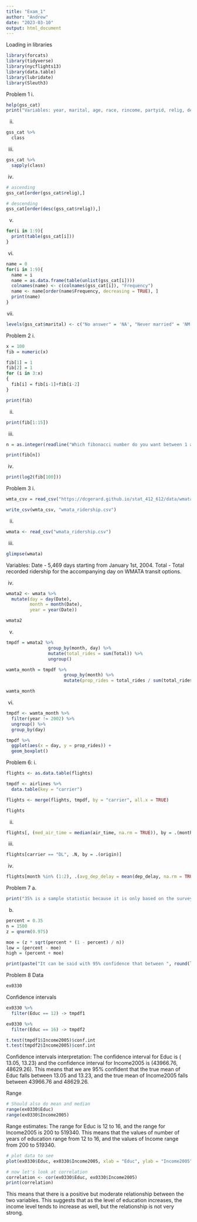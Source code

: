 ```yaml
---
title: "Exam_1"
author: "Andrew"
date: "2023-03-10"
output: html_document
---
```

Loading in libraries
```r
library(forcats)
library(tidyverse)
library(nycflights13)
library(data.table)
library(lubridate)
library(Sleuth3)
```

Problem 1
i.
```r
help(gss_cat)
print("Variables: year, marital, age, race, rincome, partyid, relig, denom, tvhours")
```

ii.
```r
gss_cat %>% 
  class
```

iii.
```r
gss_cat %>% 
  sapply(class)
```

iv. 
```r
# ascending 
gss_cat[order(gss_cat$relig),] 

# descending 
gss_cat[order(desc(gss_cat$relig)),] 
```

v. 
```r
for(i in 1:9){
  print(table(gss_cat[i])) 
}
```

vi.
```r
name = 0
for(i in 1:9){
  name = i
  name = as.data.frame(table(unlist(gss_cat[i])))
  colnames(name) <- c(colnames(gss_cat[i]), "Frequency")
  name <- name[order(name$Frequency, decreasing = TRUE), ]
  print(name)
}
```

vii.
```r
levels(gss_cat$marital) <- c("No answer" = 'NA', "Never married" = 'NM', "Separated" = 'S', "Divorced" = 'D', "Widowed" = 'W', "Married" = 'M')
```

Problem 2
i.
```r
x = 100
fib = numeric(x)

fib[1] = 1
fib[2] = 1
for (i in 3:x)
{
  fib[i] = fib[i-1]+fib[i-2] 
}

print(fib)
```

ii.
```r
print(fib[1:15])
```

iii.
```r
n = as.integer(readline("Which fibonacci number do you want between 1 and 100? "))

print(fib[n])
```

iv. 
```r
print(log2(fib[100]))
```

Problem 3
i.
```r
wmta_csv = read_csv("https://dcgerard.github.io/stat_412_612/data/wmata_ridership.csv")

write_csv(wmta_csv, "wmata_ridership.csv")
```

ii.
```r
wmata <- read_csv("wmata_ridership.csv")
```

iii.
```r
glimpse(wmata)
```
Variables:
Date - 5,469 days starting from January 1st, 2004.
Total - Total recorded ridership for the accompanying day on WMATA transit options. 

iv.
```r
wmata2 <- wmata %>%
  mutate(day = day(Date),
         month = month(Date),
         year = year(Date))

wmata2
```

v.
```r
tmpdf = wmata2 %>% 
                group_by(month, day) %>% 
                mutate(total_rides = sum(Total)) %>%
                ungroup()

wamta_month = tmpdf %>% 
                      group_by(month) %>% 
                      mutate(prop_rides = total_rides / sum(total_rides))

wamta_month
```

vi.
```r
tmpdf <- wamta_month %>% 
  filter(year != 2002) %>%
  ungroup() %>% 
  group_by(day)

tmpdf %>% 
  ggplot(aes(x = day, y = prop_rides)) +
  geom_boxplot() 
```

Problem 6: 
i. 
```r
flights <- as.data.table(flights)

tmpdf <- airlines %>% 
  data.table(key = "carrier")

flights <- merge(flights, tmpdf, by = "carrier", all.x = TRUE)

flights
```

ii.
```r
flights[, (med_air_time = median(air_time, na.rm = TRUE)), by = .(month)]
```

iii.
```r
flights[carrier == "DL", .N, by = .(origin)]
```

iv. 
```r
flights[month %in% (1:2), .(avg_dep_delay = mean(dep_delay, na.rm = TRUE)), by = .(origin)]
```

Problem 7
a. 
```r
print("35% is a sample statistic because it is only based on the survey of 1,500 adults. It cannot be used to represent the whole population.")
```

b. 
```r
percent = 0.35
n = 1500
z = qnorm(0.975) 

moe = (z * sqrt(percent * (1 - percent) / n))
low = (percent - moe)
high = (percent + moe)

print(paste("It can be said with 95% confidence that between ", round(low, 2), "% and ", round(high, 2), "% of adults think marajuana should be made legal.", sep = ""))
```

Problem 8
Data
```r
ex0330
```
Confidence intervals
```r
ex0330 %>% 
  filter(Educ == 12) -> tmpdf1

ex0330 %>% 
  filter(Educ == 16) -> tmpdf2

t.test(tmpdf1$Income2005)$conf.int
t.test(tmpdf2$Income2005)$conf.int
```
Confidence intervals interpretation: The confidence interval for Educ is ( 13.05, 13.23) and the confidence interval for Income2005 is (43966.76, 48629.26). This means that we are 95% confident that the true mean of Educ falls between 13.05 and 13.23, and the true mean of Income2005 falls between 43966.76 and 48629.26.

Range
```r
# Should also do mean and median
range(ex0330$Educ)
range(ex0330$Income2005)
```
Range estimates: The range for Educ is 12 to 16, and the range for Income2005 is 200 to 519340. This means that the values of number of years of education range from 12 to 16, and the values of Income range from 200 to 519340.

```r
# plot data to see
plot(ex0330$Educ, ex0330$Income2005, xlab = "Educ", ylab = "Income2005")
```

```r
# now let's look at correlation
correlation <- cor(ex0330$Educ, ex0330$Income2005)
print(correlation)
```
This means that there is a positive but moderate relationship between the two variables. This suggests that as the level of education increases, the income level tends to increase as well, but the relationship is not very strong.
